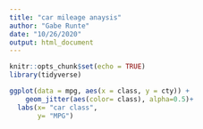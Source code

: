 ```yaml
---
title: "car mileage anaysis"
author: "Gabe Runte"
date: "10/26/2020"
output: html_document
---
```


```r
knitr::opts_chunk$set(echo = TRUE)
library(tidyverse)

```

```r
ggplot(data = mpg, aes(x = class, y = cty)) +
    geom_jitter(aes(color= class), alpha=0.5)+
  labs(x= "car class",
       y= "MPG")
```

